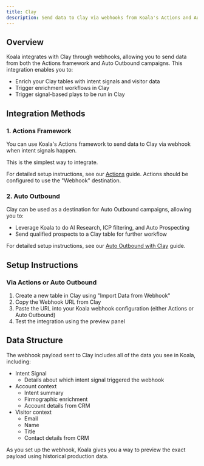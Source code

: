 ```yaml
---
title: Clay
description: Send data to Clay via webhooks from Koala's Actions and Auto Outbound frameworks
---
```


## Overview

Koala integrates with Clay through webhooks, allowing you to send data from both the Actions framework and Auto Outbound campaigns. This integration enables you to:

- Enrich your Clay tables with intent signals and visitor data
- Trigger enrichment workflows in Clay
- Trigger signal-based plays to be run in Clay

## Integration Methods

### 1. Actions Framework

You can use Koala's Actions framework to send data to Clay via webhook when intent signals happen. 

This is the simplest way to integrate.

For detailed setup instructions, see our [Actions](/automations/actions) guide. Actions should be configured to use the "Webhook" destination.

### 2. Auto Outbound

Clay can be used as a destination for Auto Outbound campaigns, allowing you to:

- Leverage Koala to do AI Research, ICP filtering, and Auto Prospecting
- Send qualified prospects to a Clay table for further workflow

For detailed setup instructions, see our [Auto Outbound with Clay](/automations/auto-outbound/clay) guide.

## Setup Instructions

### Via Actions or Auto Outbound

1. Create a new table in Clay using "Import Data from Webhook"
2. Copy the Webhook URL from Clay
3. Paste the URL into your Koala webhook configuration (either Actions or Auto Outbound)
4. Test the integration using the preview panel

## Data Structure

The webhook payload sent to Clay includes all of the data you see in Koala, including:

- Intent Signal 
    - Details about which intent signal triggered the webhook
- Account context
    - Intent summary
    - Firmographic enrichment
    - Account details from CRM
- Visitor context
    - Email
    - Name
    - Title
    - Contact details from CRM

As you set up the webhook, Koala gives you a way to preview the exact payload using historical production data.